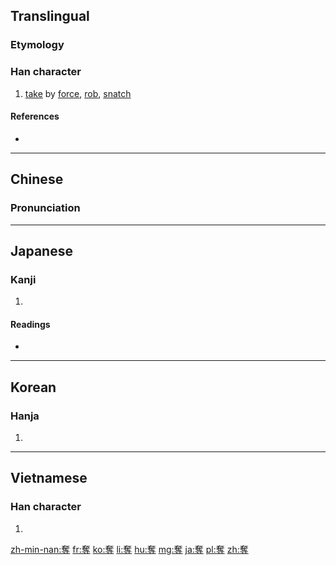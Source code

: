{{also|夺}}
==Translingual==

===Etymology===
{{Han compound|奞|又|t1=bird|t2=hand|ls=ic}}

===Han character===
{{Han char|rn=37|rad=大|as=11|sn=14|four=4034<sub>1</sub>|canj=大人土戈 (KOGI)|ids=⿱[[奞]][[寸]]}}

# [[take]] by [[force]], [[rob]], [[snatch]]

====References====
* {{Han ref|kx=0253.250|dkj=05994|dj=0515.210|hdz=10547.140|uh=596A|ud=22890|bh=B9DC|bd=47580}}

----

==Chinese==
{{zh-hanzi-box|[[夺]]|奪}}

===Pronunciation===
{{zh-pron
|m=duó
|c=dyut6
|mn=toa̍h
|mc=y
|oc=y
|ma=Zh-duó.ogg
|cat=v
}}

----

==Japanese==

===Kanji===
{{ja-kanji|grade=c|rs=大11}}

# {{defn|lang=ja|sort=大11}}

====Readings====
* {{ja-readings|on=[[だつ]] (datsu)|kun=[[うばう]] (ubau)}}

----

==Korean==

===Hanja===
{{ko-hanja|hangeul=탈|rv=tal|mr=t'al}}

# {{defn|lang=ko|sort=大11}}

----

==Vietnamese==

===Han character===
{{vi-hantu|[[đoạt]], [[sáo]], [[xạo]]|rs=大11}}

# {{defn|lang=vi|sort=大11}}

[[zh-min-nan:奪]]
[[fr:奪]]
[[ko:奪]]
[[li:奪]]
[[hu:奪]]
[[mg:奪]]
[[ja:奪]]
[[pl:奪]]
[[zh:奪]]